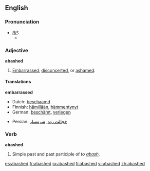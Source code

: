 ==English==
===Pronunciation===
* ''[[RP]]:''
** {{IPA|/əˈbæʃt/}}

===Adjective===
'''abashed'''
# [[embarrassed|Embarrassed]], [[disconcerted]], or [[ashamed]].

====Translations====
'''embarrassed'''
{{top}}
*Dutch: [[beschaamd]]
*Finnish: [[hämillään]], [[hämmentynyt]]
*German: [[beschämt]], [[verlegen]]
{{mid}}
*Persian: [[خجالت زده]], [[شرمسار]]
{{bottom}}

===Verb===
'''abashed'''
# Simple past and past participle of ''to [[abash]]''.

[[es:abashed]]
[[fr:abashed]]
[[io:abashed]]
[[fi:abashed]]
[[vi:abashed]]
[[zh:abashed]]